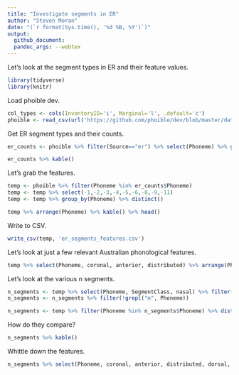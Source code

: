 ```yaml
---
title: "Investigate segments in ER"
author: "Steven Moran"
date: "(`r format(Sys.time(), '%d %B, %Y')`)"
output:
  github_document:
  pandoc_args: --webtex
---
```


Let's look at the segment types in ER and their feature values.

```r
library(tidyverse)
library(knitr)
```

Load phoible dev.

```r
col_types <- cols(InventoryID='i', Marginal='l', .default='c')
phoible <- read_csv(url('https://github.com/phoible/dev/blob/master/data/phoible.csv?raw=true'), col_types = col_types)
```

Get ER segment types and their counts.

```r
er_counts <- phoible %>% filter(Source=="er") %>% select(Phoneme) %>% group_by(Phoneme) %>% summarize(count = n()) %>% arrange(desc(count))
```

```r
er_counts %>% kable()
```

Let's grab the features.

```r
temp <- phoible %>% filter(Phoneme %in% er_counts$Phoneme)
temp <- temp %>% select(-1,-2,-3,-4,-5,-6,-8,-9,-11)
temp <- temp %>% group_by(Phoneme) %>% distinct()
```

```r
temp %>% arrange(Phoneme) %>% kable() %>% head()
```

Write to CSV.

```r
write_csv(temp, 'er_segments_features.csv')
```

Let's look at just a few relevant Australian phonological features.

```r
temp %>% select(Phoneme, coronal, anterior, distributed) %>% arrange(Phoneme) %>% kable()
```

Let's look at the various n segments.

```r
n_segments <- temp %>% select(Phoneme, SegmentClass, nasal) %>% filter(nasal == "+") %>% filter(SegmentClass == "consonant")
n_segments <- n_segments %>% filter(!grepl("m", Phoneme))
```

```r
n_segments <- temp %>% filter(Phoneme %in% n_segments$Phoneme) %>% distinct()
```

How do they compare?

```r
n_segments %>% kable()
```

Whittle down the features.

```r
n_segments %>% select(Phoneme, coronal, anterior, distributed, dorsal, high, low, front, back, round) %>% kable()
```

